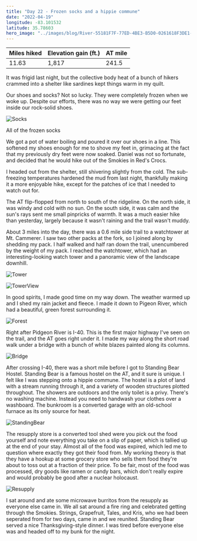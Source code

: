 ```yaml
---
title: "Day 22 - Frozen socks and a hippie commune"
date: "2022-04-19"
longitude: -83.101532
latitude: 35.78603
hero_image: "../images/blog/River-55181F7F-77ED-4BE3-B5D0-0261618F3DE1-20220422162524.png"
---
```


| Miles hiked | Elevation gain (ft.) | AT mile |
| ----------- | -------------- | -------- |
| 11.63 | 1,817 | 241.5 |

It was frigid last night, but the collective body heat of a bunch of hikers crammed into a shelter like sardines kept things warm in my quilt.

Our shoes and socks? Not so lucky. They were completely frozen when we woke up. Despite our efforts, there was no way we were getting our feet inside our rock-solid shoes.

![Socks](../images/blog/Socks-55181F7F-77ED-4BE3-B5D0-0261618F3DE1-20220422162803.png)

<figcaption>All of the frozen socks</figcaption>

We got a pot of water boiling and poured it over our shoes in a line. This softened my shoes enough for me to shove my feet in, grimacing at the fact that my previously dry feet were now soaked. Daniel was not so fortunate, and decided that he would hike out of the Smokies in Red's Crocs.

I headed out from the shelter, still shivering slightly from the cold. The sub-freezing temperatures hardened the mud from last night, thankfully making it a more enjoyable hike, except for the patches of ice that I needed to watch out for.

The AT flip-flopped from north to south of the ridgeline. On the north side, it was windy and cold with no sun. On the south side, it was calm and the sun's rays sent me small pinpricks of warmth. It was a much easier hike than yesterday, largely because it wasn't raining and the trail wasn't muddy.

About 3 miles into the day, there was a 0.6 mile side trail to a watchtower at Mt. Cammerer. I saw two other packs at the fork, so I joined along by shedding my pack. I half walked and half ran down the trail, unencumbered by the weight of my pack. I reached the watchtower, which had an interesting-looking watch tower and a panoramic view of the landscape downhill.

![Tower](../images/blog/Tower-55181F7F-77ED-4BE3-B5D0-0261618F3DE1-20220422162832.png)

![TowerView](../images/blog/TowerView-55181F7F-77ED-4BE3-B5D0-0261618F3DE1-20220422162858.png)

In good spirits, I made good time on my way down. The weather warmed up and I shed my rain jacket and fleece. I made it down to Pigeon River, which had a beautiful, green forest surrounding it.

![Forest](../images/blog/Forest-55181F7F-77ED-4BE3-B5D0-0261618F3DE1-20220422162934.png)

Right after Pidgeon River is I-40. This is the first major highway I've seen on the trail, and the AT goes right under it. I made my way along the short road walk under a bridge with a bunch of white blazes painted along its columns.

![Bridge](../images/blog/Bridge-55181F7F-77ED-4BE3-B5D0-0261618F3DE1-20220422163002.png)

After crossing I-40, there was a short mile before I got to Standing Bear Hostel. Standing Bear is a famous hostel on the AT, and it sure is unique. I felt like I was stepping onto a hippie commune. The hostel is a plot of land with a stream running through it, and a variety of wooden structures plotted throughout. The showers are outdoors and the only toilet is a privy. There's no washing machine. Instead you need to handwash your clothes over a washboard. The bunkroom is a converted garage with an old-school furnace as its only source for heat. 

![StandingBear](../images/blog/StandingBear-55181F7F-77ED-4BE3-B5D0-0261618F3DE1-20220422163031.png)

The resupply store is a converted tool shed were you pick out the food yourself and note everything you take on a slip of paper, which is tallied up at the end of your stay. Almost all of the food was expired, which led me to question where exactly they got their food from. My working theory is that they have a hookup at some grocery store who sells them food they're about to toss out at a fraction of their price. To be fair, most of the food was processed, dry goods like ramen or candy bars, which don't really expire and would probably be good after a nuclear holocaust.

![Resupply](../images/blog/Resupply-55181F7F-77ED-4BE3-B5D0-0261618F3DE1-20220422163101.png)

I sat around and ate some microwave burritos from the resupply as everyone else came in. We all sat around a fire ring and celebrated getting through the Smokies. Strings, Grapefruit, Tales, and Kris, who we had been seperated from for two days, came in and we reunited. Standing Bear served a nice Thanksgiving-style dinner. I was tired before everyone else was and headed off to my bunk for the night.